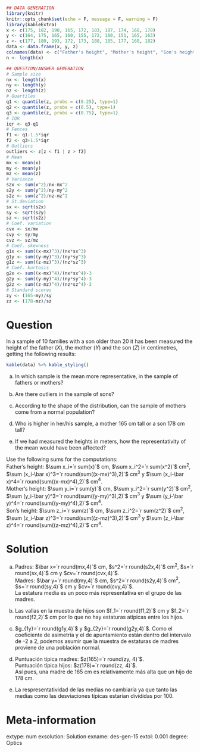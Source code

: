 
```r
## DATA GENERATION
library(knitr)
knitr::opts_chunk$set(echo = F, message = F, warning = F)
library(kableExtra)
x <- c(175, 182, 190, 165, 172, 183, 187, 174, 168, 178)
y <- c(164, 175, 165, 160, 155, 172, 160, 151, 165, 163)
z <- c(177, 180, 193, 172, 173, 188, 185, 177, 168, 182)
data <- data.frame(x, y, z)
colnames(data) <- c("Father's height", "Mother's height", "Son's height")
n <- length(x)

## QUESTION/ANSWER GENERATION
# Sample size
nx <- length(x)
ny <- length(y)
nz <- length(z)
# Quartiles
q1 <- quantile(z, probs = c(0.25), type=1)
q2 <- quantile(z, probs = c(0.5), type=1)
q3 <- quantile(z, probs = c(0.75), type=1)
# IQR
iqr <- q3-q1
# Fences
f1 <- q1-1.5*iqr
f2 <- q3+1.5*iqr
# Outliers
outliers <- z[z < f1 | z > f2]
# Mean
mx <- mean(x)
my <- mean(y)
mz <- mean(z)
# Varianza
s2x <- sum(x^2)/nx-mx^2
s2y <- sum(y^2)/ny-my^2
s2z <- sum(z^2)/nz-mz^2
# St.deviation
sx <- sqrt(s2x)
sy <- sqrt(s2y)
sz <- sqrt(s2z)
# Coef. variation
cvx <- sx/mx
cvy <- sy/my
cvz <- sz/mz
# Coef. skewness
g1x <- sum((x-mx)^3)/(nx*sx^3)
g1y <- sum((y-my)^3)/(ny*sy^3)
g1z <- sum((z-mz)^3)/(nz*sz^3)
# Coef. kurtosis
g2x <- sum((x-mx)^4)/(nx*sx^4)-3
g2y <- sum((y-my)^4)/(ny*sy^4)-3
g2z <- sum((z-mz)^4)/(nz*sz^4)-3
# Standard scores
zy <- (165-my)/sy
zz <- (178-mz)/sz
```

Question
========
In a sample of 10 families with a son older than 20 it has been measured the height of the father ($X$), the mother ($Y$) and the son ($Z$) in centimetres, getting the following results: 

```r
kable(data) %>% kable_styling()
```


a. In which sample is the mean more representative, in the sample of fathers or mothers?

a. Are there outliers in the sample of sons? 

a. According to the shape of the distribution, can the sample of mothers come from a normal population?

a. Who is higher in her/his sample, a mother 165 cm tall or a son 178 cm tall?

a. If we had measured the heights in meters, how the representativity of the mean would have been affected?



Use the following sums for the computations:  
Father's height: $\sum x_i=`r sum(x)`$ cm, $\sum x_i^2=`r sum(x^2)`$ cm$^2$, $\sum (x_i-\bar x)^3=`r round(sum((x-mx)^3),2)`$ cm$^3$ y $\sum (x_i-\bar x)^4=`r round(sum((x-mx)^4),2)`$ cm$^4$.  
Mother's height: $\sum y_i=`r sum(y)`$ cm, $\sum y_i^2=`r sum(y^2)`$ cm$^2$, $\sum (y_i-\bar y)^3=`r round(sum((y-my)^3),2)`$ cm$^3$ y $\sum (y_i-\bar y)^4=`r round(sum((y-my)^4),2)`$ cm$^4$.   
Son's height: $\sum z_i=`r sum(z)`$ cm, $\sum z_i^2=`r sum(z^2)`$ cm$^2$, $\sum (z_i-\bar z)^3=`r round(sum((z-mz)^3),2)`$ cm$^3$ y $\sum (z_i-\bar z)^4=`r round(sum((z-mz)^4),2)`$ cm$^4$.

Solution
========

a. Padres: $\bar x=`r round(mx,4)`$ cm, $s^2=`r round(s2x,4)`$ cm$^2$, $s=`r round(sx,4)`$ cm y $cv=`r round(cvx,4)`$.  
Madres: $\bar y=`r round(my,4)`$ cm, $s^2=`r round(s2y,4)`$ cm$^2$, $s=`r round(sy,4)`$ cm y $cv=`r round(cvy,4)`$.  
La estatura media es un poco más representativa en el grupo de las madres.

a. Las vallas en la muestra de hijos son $f_1=`r round(f1,2)`$ cm y $f_2=`r round(f2,2)`$ cm por lo que no hay estaturas atípicas entre los hijos.

a. $g_{1y}=`r round(g1y,4)`$ y $g_{2y}=`r round(g2y,4)`$. Como el coeficiente de asimetría y el de apuntamiento están dentro del intervalo de -2 a 2, podemos asumir que la muestra de estaturas de madres proviene de una población normal.

a.  Puntuación típica madres: $z(165)=`r round(zy, 4)`$.  
Puntuación típica hijos: $z(178)=`r round(zz, 4)`$.  
Así pues, una madre de 165 cm es relativamente más alta que un hijo de 178 cm.

a. La respresentatividad de las medias no cambiaría ya que tanto las medias como las desviaciones típicas estarían divididas por 100.

Meta-information 
================
extype: num
exsolution: Solution
exname: des-gen-15
extol: 0.001
degree: Optics
 
